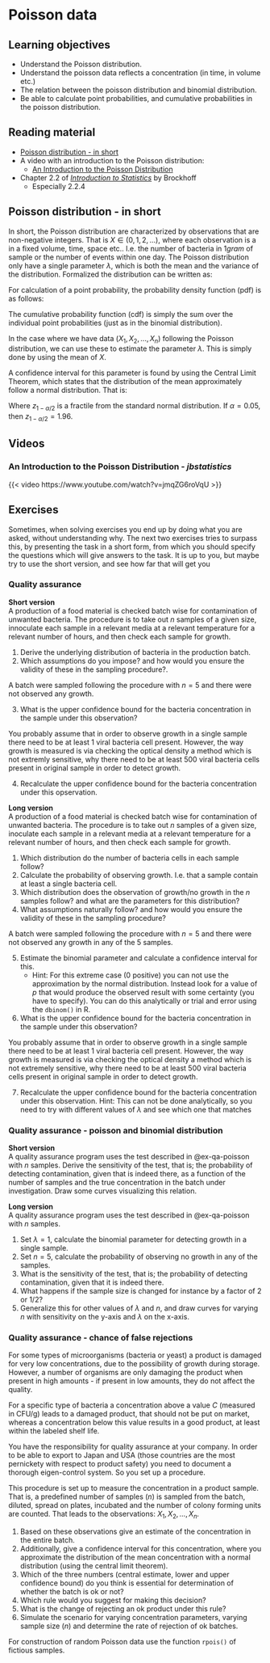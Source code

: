 # Poisson data

::: {.callout-tip}
## Learning objectives

* Understand the Poisson distribution.
* Understand the poisson data reflects a concentration (in time, in volume etc.)
* The relation between the poisson distribution and binomial distribution.
* Be able to calculate point probabilities, and cumulative probabilities in the poisson distribution. 

:::

## Reading material

* [Poisson distribution - in short](#sec-intro-to-poisson)
* A video with an introduction to the Poisson distribution:
    * [An Introduction to the Poisson Distribution](#sec-poisson-dist-jb)
* Chapter 2.2 of [*Introduction to Statistics*](https://02402.compute.dtu.dk/enotes/book-IntroStatistics) by Brockhoff
    * Especially 2.2.4

## Poisson distribution - in short {#sec-intro-to-poisson}
In short, the Poisson distribution are characterized by observations that are non-negative integers. That is $X \in (0,1,2,...)$, where each observation is a \textit{concentration} in a fixed volume, time, space etc.. I.e. the number of bacteria in $1gram$ of sample or the number of events within one day. The Poisson distribution only have a single parameter $\lambda$, which is both the mean and the variance of the distribution. Formalized the distribution can be written as:

\begin{equation}
 X \sim Po(\lambda)
\end{equation}

For calculation of a point probability, the probability density function (pdf) is as follows: 

\begin{equation}
 P\left(X = x \right) = \frac{\lambda ^x {e^{ - \lambda } }}{{x!}}
\end{equation}

The cumulative probability function (cdf) is simply the sum over the individual point probabilities (just as in the binomial distribution).

In the case where we have data ($X_1,X_2,...,X_n$) following the Poisson distribution, we can use these to estimate the parameter $\lambda$. This is simply done by using the mean of $X$. 

\begin{equation}
\hat{\lambda} = \bar{X}
\end{equation}

A confidence interval for this parameter is found by using the Central Limit Theorem, which states that the distribution of the mean approximately follow a normal distribution. That is: 

\begin{equation}
CI_{\lambda}: \hat{\lambda} \pm z_{1-\alpha/2}\sqrt{\hat{\lambda}/n}
\end{equation}

Where $z_{1-\alpha/2}$ is a fractile from the standard normal distribution. If $\alpha = 0.05$, then $z_{1-\alpha/2} = 1.96$. 

## Videos

### An Introduction to the Poisson Distribution - *jbstatistics* {#sec-poisson-dist-jb}
{{< video https://www.youtube.com/watch?v=jmqZG6roVqU >}}


## Exercises

::: {.callout-note}

Sometimes, when solving exercises you end up by doing what you are asked, without understanding why. The next two exercises tries to surpass this, by presenting the task in a short form, from which you should specify the questions which will give answers to the task. It is up to you, but maybe try to use the short version, and see how far that will get you

:::

::: {#ex-qa-poisson}
<!-- Cross-ref anchor -->
:::
::: {.callout-exercise}
### Quality assurance

**Short version**  
A production of a food material is checked batch wise for contamination of unwanted bacteria. The procedure is to take out $n$ samples of a given size, innoculate each sample in a relevant media at a relevant temperature for a relevant number of hours, and then check each sample for growth. 

::: {.callout-task}
1. Derive the underlying distribution of bacteria in the production batch. 
2. Which assumptions do you impose? and how would you ensure the validity of these in the sampling procedure?.
:::

A batch were sampled following the procedure with $n = 5$ and there were not observed any growth.

::: {.callout-task}
3.  What is the upper confidence bound for the bacteria concentration in the sample under this observation? 
:::

You probably assume that in order to observe growth in a single sample there need to be at least $1$ viral bacteria cell present. However, the way growth is measured is via checking the optical density a method which is not extremly sensitive, why there need to be at least $500$ viral bacteria cells present in original sample in order to detect growth. 

::: {.callout-task}
4. Recalculate the upper confidence bound for the bacteria concentration under this opservation. 
:::

**Long version**  
A production of a food material is checked batch wise for contamination of unwanted bacteria. The procedure is to take out $n$ samples of a given size, inoculate each sample in a relevant media at a relevant temperature for a relevant number of hours, and then check each sample for growth. 

::: {.callout-task}

1. Which distribution do the number of bacteria cells in each sample follow? 
2. Calculate the probability of observing growth. I.e. that a sample contain at least a single bacteria cell. 
3. Which distribution does the observation of growth/no growth in the $n$ samples follow? and what are the parameters for this distribution?  
4. What assumptions naturally follow? and how would you ensure the validity of these in the sampling procedure?  

:::

A batch were sampled following the procedure with $n = 5$ and there were not observed any growth in any of the $5$ samples. 

::: {.callout-task}

5. Estimate the binomial parameter and calculate a confidence interval for this. 
    * Hint: For this extreme case ($0$ positive) you can not use the approximation by the normal distribution. Instead look for a value of $p$ that would produce the observed result with some certainty (you have to specify). You can do this analytically or trial and error using the `dbinom()` in R.  
6. What is the upper confidence bound for the bacteria concentration in the sample under this observation? 

You probably assume that in order to observe growth in a single sample there need to be at least $1$ viral bacteria cell present. However, the way growth is measured is via checking the optical density a method which is not extremely sensitive, why there need to be at least $500$ viral bacteria cells present in original sample in order to detect growth. 

7. Recalculate the upper confidence bound for the bacteria concentration under this observation. 
    Hint: This can not be done analytically, so you need to try with different values of $\lambda$ and see which one that matches 

:::

:::
<!-- End exercise callout -->

::: {#ex-qa-poisson-binomial}
<!-- Cross-ref anchor -->
:::
::: {.callout-exercise}
### Quality assurance - poisson and binomial distribution

**Short version**  
A quality assurance program uses the test described in @ex-qa-poisson with $n$ samples. Derive the sensitivity of the test, that is; the probability of detecting contamination, given that is indeed there, as a function of the number of samples and the true concentration in the batch under investigation. Draw some curves visualizing this relation.

**Long version**  
A quality assurance program uses the test described in @ex-qa-poisson with $n$ samples. 

1. Set $\lambda = 1$, calculate the binomial parameter for detecting growth in a single sample. 
2. Set $n=5$, calculate the probability of observing no growth in any of the samples. 
3. What is the sensitivity of the test, that is; the probability of detecting contamination, given that it is indeed there. 
4. What happens if the sample size is changed for instance by a factor of $2$ or $1/2$? 
5. Generalize this for other values of $\lambda$ and $n$, and draw curves for varying $n$ with sensitivity on the y-axis and $\lambda$ on the x-axis. 

:::
<!-- End exercise callout -->

::: {#ex-qa-chance-of-false-rejections}
<!-- Cross-ref anchor -->
:::
::: {.callout-exercise}
### Quality assurance - chance of false rejections

For some types of microorganisms (bacteria or yeast) a product is damaged for very low concentrations, due to the possibility of growth during storage. However, a number of organisms are only damaging the product when present in high amounts - if present in low amounts, they do not affect the quality.

For a specific type of bacteria a concentration above a value $C$ (measured in CFU/g) leads to a damaged product, that should not be put on market, whereas a concentration below this value results in a good product, at least within the labeled shelf life.

You have the responsibility for quality assurance at your company. In order to be able to export to Japan and USA (those countries are the most pernickety with respect to product safety) you need to document a thorough eigen-control system. So you set up a procedure.


This procedure is set up to measure the concentration in a product sample. That is, a predefined number of samples ($n$) is sampled from the batch, diluted, spread on plates, incubated and the number of colony forming units are counted. That leads to the observations: $X_1,X_2,\ldots,X_n$. 


1. Based on these observations give an estimate of the concentration in the entire batch. 
2. Additionally, give a confidence interval for this concentration, where you approximate the distribution of the mean concentration with a normal distribution (using the central limit theorem). 
3. Which of the three numbers (central estimate, lower and upper confidence bound) do you think is essential for determination of whether the batch is ok or not? 
4. Which rule would you suggest for making this decision? 
5. What is the change of rejecting an ok product under this rule? 
6. Simulate the scenario for varying concentration parameters, varying sample size ($n$) and determine the rate of rejection of ok batches.

For construction of random Poisson data use the function `rpois()` of fictious samples. 

:::
<!-- End exercise callout -->